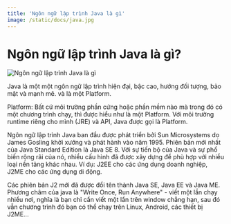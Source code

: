 ```yaml
---
title: 'Ngôn ngữ lập trình Java là gì'
image: /static/docs/java.jpg
---
```


# Ngôn ngữ lập trình Java là gì?

![Ngôn ngữ lập trình Java là gì](/static/docs/java.jpg)

Java là một một ngôn ngữ lập trình hiện đại, bậc cao, hướng đối tượng, bảo mật và mạnh mẽ. và là một Platform.

Platform: Bất cứ môi trường phần cứng hoặc phần mềm nào mà trong đó có một chương trình chạy, thì được hiểu như là một Platform. Với môi trường runtime riêng cho mình (JRE) và API, Java được gọi là Platform.

Ngôn ngữ lập trình Java ban đầu được phát triển bởi Sun Microsystems do James Gosling khởi xướng và phát hành vào năm 1995. Phiên bản mới nhất của Java Standard Edition là Java SE 8. Với sự tiến bộ của Java và sự phổ biến rộng rãi của nó, nhiều cấu hình đã được xây dựng để phù hợp với nhiều loại nền tảng khác nhau. Ví dụ: J2EE cho các ứng dụng doanh nghiệp, J2ME cho các ứng dụng di động.

Các phiên bản J2 mới đã được đổi tên thành Java SE, Java EE và Java ME. Phương châm của java là "Write Once, Run Anywhere" - viết một lần chạy nhiều nơi, nghĩa là bạn chỉ cần viết một lần trên window chẳng hạn, sau đó vẫn chương trình đó bạn có thể chạy trên Linux, Android, các thiết bị J2ME...
